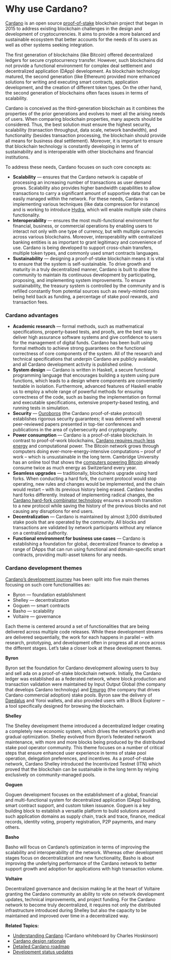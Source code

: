# Why use Cardano?

[Cardano](https://cardano.org/) is an open source [proof-of-stake](https://docs.cardano.org/new-to-cardano/proof-of-stake) blockchain project that began in 2015 to address existing blockchain challenges in the design and development of cryptocurrencies. It aims to provide a more balanced and sustainable ecosystem that better accounts for the needs of its users as well as other systems seeking integration.

The first generation of blockchains (like Bitcoin) offered decentralized ledgers for secure cryptocurrency transfer. However, such blockchains did not provide a functional environment for complex deal settlement and decentralized application (DApp) development. As blockchain technology matured, the second generation (like Ethereum) provided more enhanced solutions for writing and executing smart contracts, application development, and the creation of different token types. On the other hand, the second generation of blockchains often faces issues in terms of scalability.

Cardano is conceived as the third-generation blockchain as it combines the properties of the prior generations and evolves to meet all the arising needs of users. When comparing blockchain properties, many aspects should be considered. Thus, the best solution must ensure the highest security, scalability (transaction throughput, data scale, network bandwidth), and functionality (besides transaction processing, the blockchain should provide all means for business deal settlement). Moreover, it is important to ensure that blockchain technology is constantly developing in terms of sustainability and is interoperable with other blockchains and financial institutions.

To address these needs, Cardano focuses on such core concepts as:

- **Scalability** — ensures that the Cardano network is capable of processing an increasing number of transactions as user demand grows. Scalability also provides higher bandwidth capabilities to allow transactions to carry a significant amount of supportive data that can be easily managed within the network. For these needs, Cardano is implementing various techniques (like data compression for instance) and is working to introduce [Hydra](https://iohk.io/en/research/library/papers/hydra-fast-isomorphic-state-channels/), which will enable multiple side chains functionality.
- **Interoperability** — ensures the most multi-functional environment for financial, business, or commercial operations by enabling users to interact not only with one type of currency, but with multiple currencies across various blockchains. Moreover, interoperability with centralized banking entities is as important to grant legitimacy and convenience of use. Cardano is being developed to support cross-chain transfers, multiple token types, and commonly used smart contracts languages.
- **Sustainability** — designing a proof-of-stake blockchain means it is vital to ensure that the system is self-sustainable. To drive growth and maturity in a truly decentralized manner, Cardano is built to allow the community to maintain its continuous development by participating, proposing, and implementing system improvements. To ensure sustainability, the treasury system is controlled by the community and is refilled constantly from potential sources such as newly-minted coins being held back as funding, a percentage of stake pool rewards, and transaction fees.

### Cardano advantages

- **Academic research** — formal methods, such as mathematical specifications, property-based tests, and proofs, are the best way to deliver high assurance software systems and give confidence to users for the management of digital funds. Cardano has been built using formal methods to achieve strong guarantees on the functional correctness of core components of the system. All of the research and technical specifications that underpin Cardano are publicly available, and all Cardano development activity is published online.
- **System design** — Cardano is written in Haskell, a secure functional programming language that encourages building a system using pure functions, which leads to a design where components are conveniently testable in isolation. Furthermore, advanced features of Haskell enable us to employ a whole range of powerful methods for ensuring correctness of the code, such as basing the implementation on formal and executable specifications, extensive property-based testing, and running tests in simulation.
- **Security** — [Ouroboros](https://iohk.io/en/blog/posts/2020/06/23/the-ouroboros-path-to-decentralization/) (the Cardano proof-of-stake protocol) establishes rigorous security guarantees; it was delivered with several peer-reviewed papers presented in top-tier conferences and publications in the area of cybersecurity and cryptography.
- **Power consumption** — Cardano is a proof-of-stake blockchain. In contrast to proof-of-work blockchains, [Cardano requires much less energy](https://iohk.io/en/blog/posts/2021/08/17/why-they-re-calling-cardano-the-green-blockchain/) and computational power. The Bitcoin network grows through computers doing ever-more-energy-intensive computations – proof of work – which is unsustainable in the long term. Cambridge University has an online tool that shows the [computers powering Bitcoin](https://ccaf.io/cbeci/index) already consume twice as much energy as Switzerland every year.
- **Seamless upgrades** — traditionally, blockchains upgrade using hard forks. When conducting a hard fork, the current protocol would stop operating, new rules and changes would be implemented, and the chain would restart – with its previous history being erased. Cardano handles hard forks differently. Instead of implementing radical changes, the [Cardano hard-fork combinator technology](https://iohk.io/en/blog/posts/2020/05/07/combinator-makes-easy-work-of-shelley-hard-fork/) ensures a smooth transition to a new protocol while saving the history of the previous blocks and not causing any disruptions for end users.
- **Decentralization** — Cardano is maintained by almost 3,000 distributed stake pools that are operated by the community. All blocks and transactions are validated by network participants without any reliance on a centralized authority.
- **Functional environment for business use cases** — Cardano is establishing a foundation for global, decentralized finance to develop a range of DApps that can run using functional and domain-specific smart contracts, providing multi-asset tokens for any needs.

### Cardano development themes

[Cardano’s development journey](https://roadmap.cardano.org/en/) has been split into five main themes focusing on such core functionalities as:

- Byron — foundation establishment
- Shelley — decentralization
- Goguen — smart contracts
- Basho — scalability
- Voltaire — governance

Each theme is centered around a set of functionalities that are being delivered across multiple code releases. While these development streams are delivered sequentially, the work for each happens in parallel – with research, prototyping, and development often in progress all at once across the different stages. Let’s take a closer look at these development themes.

**Byron**

Byron set the foundation for Cardano development allowing users to buy and sell ada on a proof-of-stake blockchain network. Initially, the Cardano ledger was established as a federated network, where block production and transaction validation were maintained by Input Output Global (the company that develops Cardano technology) and [Emurgo](https://emurgo.io/) (the company that drives Cardano commercial adoption) stake pools. Byron saw the delivery of [Daedalus](https://docs.cardano.org/cardano-components/daedalus-wallet) and Yoroi wallets, and also provided users with a Block Explorer ‒ a tool specifically designed for browsing the blockchain.

**Shelley**

The Shelley development theme introduced a decentralized ledger creating a completely new economic system, which drives the network’s growth and gradual optimization. Shelley evolved from Byron’s federated network maintenance, with more and more blocks being produced by the distributed stake pool operator community. This theme focuses on a number of critical steps that ensure enhanced user experience in terms of stake pool operation, delegation preferences, and incentives. As a proof-of-stake network, Cardano Shelley introduced the Incentivized Testnet (ITN) which proved that the blockchain can be sustainable in the long term by relying exclusively on community-managed pools.

**Goguen**

Goguen development focuses on the establishment of a global, financial and multi-functional system for decentralized application (DApp) building, smart contract support, and custom token issuance. Goguen is a key building block to establish a versatile platform to build solutions around such application domains as supply chain, track and trace, finance, medical records, identity voting, property registration, P2P payments, and many others.

**Basho**

Basho will focus on Cardano’s optimization in terms of improving the scalability and interoperability of the network. Whereas other development stages focus on decentralization and new functionality, Basho is about improving the underlying performance of the Cardano network to better support growth and adoption for applications with high transaction volume.

**Voltaire**

Decentralized governance and decision making lie at the heart of Voltaire granting the Cardano community an ability to vote on network development updates, technical improvements, and project funding. For the Cardano network to become truly decentralized, it requires not only the distributed infrastructure introduced during Shelley but also the capacity to be maintained and improved over time in a decentralized way.

**Related Topics:**

- [Understanding Cardano](https://www.youtube.com/watch?v=Ja9D0kpksxw) (Cardano whiteboard by Charles Hoskinson)
- [Cardano design rationale](https://docs.cardano.org/explore-cardano/cardano-design-rationale)
- [Detailed Cardano roadmap](https://roadmap.cardano.org/en/)
- [Development status updates](https://www.essentialcardano.io/development-update)
